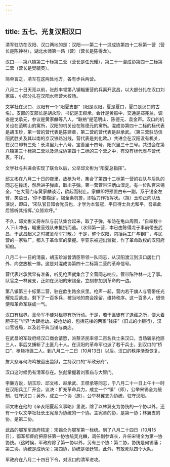 ```yaml
---
---
---
```

title: 五七、光复汉阳汉口
---



清军驻防在汉阳、汉口两地的是：汉阳——第二十一混成协第四十二标第一营（营长是陈钟林），湖北水师第一路（营）（营长是陈得龙）。

汉口——第八镇第三十标第二营（营长是任光耀），第二十一混成协第四十二标第二营（营长是樊毓英）。

简单言之，清军在这两处地方，各有步兵两营。

八月二十日天亮以前，张彪率领第八镇辎重营的兵离开武昌，以大部分扎在汉口刘家庙，小部分扎在汉阳水师营大校场。

文学社在汉口、汉阳有一个“阳夏支部”（阳是汉阳，夏是夏口，夏口是汉口的古名）。支部的支部长是胡永珍，书记是王缵承，会计是黄振中，交通是郑兆兰，调查是戈承元，参议是黄家麟等八人，“联络”是范明山、陈德元、袁金声。汉口的机关设在范明山的寓所，汉阳的机关设在陈德元的寓所。混成协第四十二标的标代表是胡玉珍，第一营的营代表是陈建章，第二营的营代表是赵承武。（第三营驻防信阳武胜关及其以南的京汉铁路沿线，营代表是刘化欧。）共进会在汉阳没有机关，在汉口却有三处：长清里九十八号，宝善里十四号，阳兴里三十三号。共进会在第八镇第三十标第二营以及混成协第四十二标的三个营之中，有没有标代表与营代表，不详。

文学社与共进会实现了联合以后，公举邱文彬为“阳夏总指挥”。

邱文彬在八月二十日的夜里，放枪为号，集合了第四十二标第一营的右队与后队的同志在操场，然后进子弹库，取出子弹。第一营管带汪炳山溜走。有一位队官宋锡全，“在大营门与黄家麟谈话，欲起而制止。家麟即将预置白布一副，系于锡全左臂，笑语日，‘你不要糊涂’。锡全素机警，即抽刀作指挥状。（胡）玉珍正向队伍演说，即曰，‘宋队官日知会党员也，才学为本营冠，平日待士兵尤和平，吾辈此后皆听其指挥。’众皆欢呼。”

不久，邱文彬又将左队与前队集合起来，取了子弹，布防在龟山周围，“自率数十人下山冲击，辎重营残队未抵抗而逃。（水师第一营，本已由陈得龙于事前带去武昌，于武昌起义之时被革命军打散。）于是，整个汉阳，包括兵工厂与钢厂，与民营的一家铁厂，都入于革命军的掌握。李亚东被迎出监狱，作了革命政权的汉阳府知府。

八月二十一日的清晨，胡玉珍派曾清臣带领一队同志，从汉阳渡江到汉口居仁门外，向空放枪一排。这是对混成协第四十二标第二营的革命信号。

营代表赵承武早有准备，听见枪声就集合了全营同志响应。管带陈钟林一走了事。队官之一林翼支，正如在汉阳的宋锡全，立刻参加到革命的一边。

第八镇第三十标第二营，驻在歆生路余庆里。枪声一起，营内若干旗人与管带任光耀先后逃走。剩下了一百多兵，被当地的商会挽留，维持秩序。这一百多人，很快便和革命军联成一气。

汉口有租界。革命军不便对租界有所行动。于是，若干匪徒有了退藏之所，便大着胆子在“华界”大肆抢劫。被抢劫的，包括花楼的两家“钱庄”（旧式的小银行），汉口官钱局，以及若干典当铺与商店。

在武昌的军政府经汉口商会请愿，派蔡济民率领二百名兵士来汉口，当场斩杀抢匪三人，事后又捕斩了土匪几十人。在汉阳的革命军也派了若干兵士，到汉口的“桥口”，枪毙抢匪二人。到八月二十二日（10月13日）以后。汉口的秩序渐渐恢复。

詹大悲与何海鸣被迎出监狱，主持汉口的“军政分府”。

汉口这时候仍有清军存在。张彪掌握着刘家庙与大智门。

李廉方说，胡玉珍、邱文彬、赵承武、王缵承等同志，于八月二十一日上午十一时在汉阳兵工厂开会，议决：扩充革命兵力，成立一个“镇”（师），公举宋锡全为统制，驻守汉口；另外，成立一个协（旅），公举林翼支为协统，驻守汉阳。

邱文彬在他的《辛亥阳夏起义事略》里说，除了以林翼支为协统的一个协以外，还有一个以文学社社长王宪章为协统的一个协。主宪章的协，是第一协；林翼支的协，是第二协。

武昌的鄂军军政府核定：宋锡全为鄂军第一标统。到了八月二十四日（10月15日），鄂军都督府把原任第一协协统吴兆麟，调任副参谋长，升任宋锡全为第一协协统。（这时候，军政府除了第一协以外，另有三个协：第二协，协统是何锡藩；第三协，协统是成炳荣；第四协，协统是张廷辅。此外，有敢死队四个大队。

军政府在八月二十四日下令，对汉口的清军进攻。